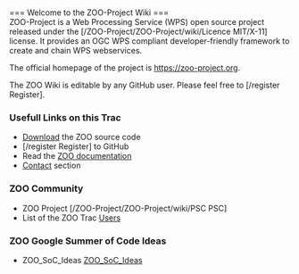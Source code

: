 

<br>
=== Welcome to the ZOO-Project Wiki  ===
<br>
ZOO-Project is a Web Processing Service (WPS) open source project released under the [/ZOO-Project/ZOO-Project/wiki/Licence MIT/X-11] license. It provides an OGC WPS compliant developer-friendly framework to create and chain WPS webservices. 

The official homepage of the project is https://zoo-project.org. 

The ZOO Wiki is editable by any GitHub user. Please feel free to [/register Register].

=== Usefull Links on this Trac  ===

*[[Download]] the ZOO source code
*[/register Register] to GitHub
*Read the [http://zoo-project.org/docs/ ZOO documentation]
*[[Contact]] section

=== ZOO Community   ===
*ZOO Project [/ZOO-Project/ZOO-Project/wiki/PSC PSC]
*List of the ZOO Trac [[Users]]

=== ZOO Google Summer of Code Ideas   ===
*ZOO_SoC_Ideas [[ZOO_SoC_Ideas]]








